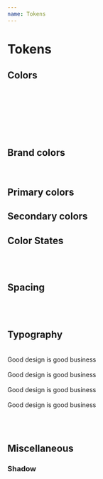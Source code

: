 ```yaml
---
name: Tokens
---
```



# Tokens

## Colors

<Box color="#fff" name="white" />
<Box color="#f4f4f4" name="gray-100" />
<Box color="#e1e1e7" name="gray-200" />
<Box color="#ddd" name="gray-300" />
<Box color="#bbb" name="gray-400" />
<br/>
<Box color="#999" name="gray-500" />
<Box color="#777" name="gray-600" />
<Box color="#666" name="gray-700" />
<Box color="#444" name="gray-800" />
<Box color="#333" name="gray-900" />

<br />

<Box color="#d95988" name="pink-500" />
<Box color="#df3e7b" name="pink-700" />
<Box color="#c22b65" name="pink-800" />

<br />

<Box color="#4fb4de" name="blue-300" />
<Box color="#3a8bbb" name="blue-500" />
<Box color="#1e6189" name="blue-700" />
<Box color="#0c3f5d" name="blue-900" />

<br />

<Box color="#7bbb5e" name="green-500" />
<Box color="#5b9540" name="green-700" />
<Box color="#3b6d25" name="green-900" />

<br />

<Box color="#ed615c" name="red-300" />
<Box color="#ea3423" name="red-500" />
<Box color="#ae2318" name="red-700" />

<br />

## Brand colors

<Box color="#d95988" name="brand-500" />
<Box color="#df3e7b" name="brand-700" />
<Box color="#c22b65" name="brand-900" />

<br />

## Primary colors

<Box color="#d95988" name="primary-pink" />
<Box color="#3a8bbb" name="primary-blue" />

## Secondary colors

<Box color="#ddd" name="secondary-gray" />
<Box color="#7bbb5e" name="secondary-green" />
<Box color="#ed615c" name="secondary-red" />
<Box color="#4fb4de" name="secondary-blue" />

## Color States

<Box color="#7bbb5e" name="success-bg" />
<Box color="#3b6d25" name="success-text" />
<Box color="#ea3423" name="destructive-bg" />
<Box color="#ae2318" name="destructive-text" />

<br/><br/>

## Spacing

<Preview>
  <Stack>
    <Box size="5px" name="spacing-xsmall" />
    <Box size="10px" name="spacing-small " />
    <Box size="15px" name="spacing-medium " />
    <Box size="20px" name="spacing-large " />
    <Box size="30px" name="spacing-xlarge " />
  </Stack>
</Preview>

<br/><br/>

## Typography

<Preview>
  <br />
  <div style={{ fontSize: 36 }}>Good design is good business</div>
  <br />
  <div style={{ fontSize: 24 }}>Good design is good business</div>
  <br />
  <div style={{ fontSize: 14 }}>Good design is good business</div>
  <br />
  <div style={{ fontSize: 13 }}>Good design is good business</div>
</Preview>

<br/><br/>

## Miscellaneous

### Shadow

<Preview>
  <Stack>
    <Box
      color="#FFF"
      name="shallow"
      style={{ border: "none", boxShadow: "0px 1px 2px rgba(0, 0, 0, 0.1)" }}
    />
    <Box
      color="#FFF"
      name="deep"
      style={{
        border: "none",
        boxShadow:
          "0px 0px 1px rgba(102, 102, 102, 0.5), 0px 1px 2px rgba(102, 102, 102, 0.25)"
      }}
    />
    <Box
      color="#FFF"
      name="inset"
      style={{
        border: "none",
        boxShadow: "inset 0px 1px 2px rgba(0, 0, 0, 0.15)"
      }}
    />
  </Stack>
</Preview>
